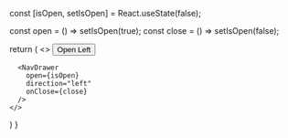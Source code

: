 
  const [isOpen, setIsOpen] = React.useState(false);

  const open = () => setIsOpen(true);
  const close = () => setIsOpen(false);

  return (
    <>
      <Button onClick={open}>Open Left</Button>

      <NavDrawer
        open={isOpen}
        direction="left"
        onClose={close}
      />
    </>
  )
}
